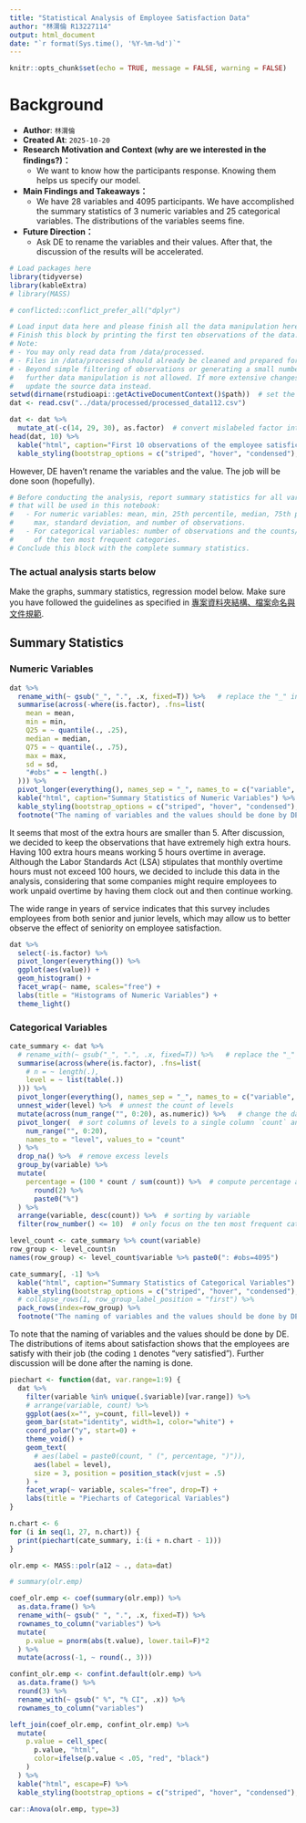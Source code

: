 ```yaml
---
title: "Statistical Analysis of Employee Satisfaction Data"
author: "林渭倫 R13227114"
output: html_document
date: "`r format(Sys.time(), '%Y-%m-%d')`"
---
```


```r
knitr::opts_chunk$set(echo = TRUE, message = FALSE, warning = FALSE)
```

# Background

-   **Author**: `林渭倫`
-   **Created At**: `2025-10-20`
-   **Research Motivation and Context (why are we interested in the findings?)：**
    -   We want to know how the participants response. Knowing them helps us specify our model.
-   **Main Findings and Takeaways：**
    -   We have 28 variables and 4095 participants. We have accomplished the summary statistics of 3 numeric variables and 25 categorical variables. The distributions of the variables seems fine.
-   **Future Direction：**
    -   Ask DE to rename the variables and their values. After that, the discussion of the results will be accelerated.

```r
# Load packages here
library(tidyverse)
library(kableExtra)
# library(MASS)

# conflicted::conflict_prefer_all("dplyr")
```

```r
# Load input data here and please finish all the data manipulation here.
# Finish this block by printing the first ten observations of the data.
# Note:
# - You may only read data from /data/processed.
# - Files in /data/processed should already be cleaned and prepared for analysis.
# - Beyond simple filtering of observations or generating a small number of variables,
#   further data manipulation is not allowed. If more extensive changes are needed,
#   update the source data instead.
setwd(dirname(rstudioapi::getActiveDocumentContext()$path))  # set the working directory to this Rmd file
dat <- read.csv("../data/processed/processed_data112.csv")

dat <- dat %>% 
  mutate_at(-c(14, 29, 30), as.factor)  # convert mislabeled factor into actual factor
head(dat, 10) %>%
  kable("html", caption="First 10 observations of the employee satisfication data") %>%
  kable_styling(bootstrap_options = c("striped", "hover", "condensed"), full_width = F)
```

However, DE haven't rename the variables and the value. The job will be done soon (hopefully).

```r
# Before conducting the analysis, report summary statistics for all variables 
# that will be used in this notebook:
#   - For numeric variables: mean, min, 25th percentile, median, 75th percentile, 
#     max, standard deviation, and number of observations.
#   - For categorical variables: number of observations and the counts/percentages 
#     of the ten most frequent categories.
# Conclude this block with the complete summary statistics.
```

### The actual analysis starts below

Make the graphs, summary statistics, regression model below. Make sure you have followed the guidelines as specified in [專案資料夾結構、檔案命名與文件規範](https://docs.google.com/document/d/1sl6gEFMdmiGsiNjLe17UmZ30xKxq15U0Mb2B-Jvusxg/edit?tab=t.33iie8ybx7s4).

## Summary Statistics

### Numeric Variables

```r
dat %>% 
  rename_with(~ gsub("_", ".", .x, fixed=T)) %>%   # replace the "_" in the column name. should be fixed after naming of columns
  summarise(across(-where(is.factor), .fns=list(
    mean = mean,
    min = min,
    Q25 = ~ quantile(., .25),
    median = median,
    Q75 = ~ quantile(., .75),
    max = max,
    sd = sd,
    "#obs" = ~ length(.)
  ))) %>% 
  pivot_longer(everything(), names_sep = "_", names_to = c("variable", ".value")) %>% 
  kable("html", caption="Summary Statistics of Numeric Variables") %>% 
  kable_styling(bootstrap_options = c("striped", "hover", "condensed"), full_width = F) %>% 
  footnote("The naming of variables and the values should be done by DE.")
```

It seems that most of the extra hours are smaller than 5. After discussion, we decided to keep the observations that have extremely high extra hours. Having 100 extra hours means working 5 hours overtime in average. Although the Labor Standards Act (LSA) stipulates that monthly overtime hours must not exceed 100 hours, we decided to include this data in the analysis, considering that some companies might require employees to work unpaid overtime by having them clock out and then continue working.

The wide range in years of service indicates that this survey includes employees from both senior and junior levels, which may allow us to better observe the effect of seniority on employee satisfaction.

<!-- The histograms of the numeric variables: -->

```r
dat %>% 
  select(-is.factor) %>% 
  pivot_longer(everything()) %>% 
  ggplot(aes(value)) +
  geom_histogram() +
  facet_wrap(~ name, scales="free") +
  labs(title = "Histograms of Numeric Variables") +
  theme_light()
```

### Categorical Variables

```r
cate_summary <- dat %>% 
  # rename_with(~ gsub("_", ".", .x, fixed=T)) %>%   # replace the "_" in the column name. should be fixed after naming of columns
  summarise(across(where(is.factor), .fns=list(
    # n = ~ length(.),
    level = ~ list(table(.))
  ))) %>% 
  pivot_longer(everything(), names_sep = "_", names_to = c("variable", ".value")) %>%   # arrange to #obs and levels
  unnest_wider(level) %>%  # unnest the count of levels 
  mutate(across(num_range("", 0:20), as.numeric)) %>%   # change the data type of count
  pivot_longer(  # sort columns of levels to a single column `count` and its naming `level`
    num_range("", 0:20),
    names_to = "level", values_to = "count"
  ) %>% 
  drop_na() %>%  # remove excess levels
  group_by(variable) %>% 
  mutate(
    percentage = (100 * count / sum(count)) %>%  # compute percentage across different variables
      round(2) %>% 
      paste0("%")
  ) %>% 
  arrange(variable, desc(count)) %>%  # sorting by variable
  filter(row_number() <= 10)  # only focus on the ten most frequent categories

level_count <- cate_summary %>% count(variable)
row_group <- level_count$n
names(row_group) <- level_count$variable %>% paste0(": #obs=4095")

cate_summary[, -1] %>% 
  kable("html", caption="Summary Statistics of Categorical Variables") %>% 
  kable_styling(bootstrap_options = c("striped", "hover", "condensed"), full_width = F) %>%
  # collapse_rows(1, row_group_label_position = "first") %>% 
  pack_rows(index=row_group) %>% 
  footnote("The naming of variables and the values should be done by DE.")
```

To note that the naming of variables and the values should be done by DE.\
The distributions of items about satisfaction shows that the employees are satisfy with their job (the coding `1` denotes "very satisfied"). Further discussion will be done after the naming is done.

<!-- We first defined a function that helps drawing pie chart of categorical variables. -->

```r
piechart <- function(dat, var.range=1:9) {
  dat %>%
    filter(variable %in% unique(.$variable)[var.range]) %>%
    # arrange(variable, count) %>% 
    ggplot(aes(x="", y=count, fill=level)) +
    geom_bar(stat="identity", width=1, color="white") +
    coord_polar("y", start=0) +
    theme_void() +
    geom_text(
      # aes(label = paste0(count, " (", percentage, ")")),
      aes(label = level),
      size = 3, position = position_stack(vjust = .5)
    ) +
    facet_wrap(~ variable, scales="free", drop=T) +
    labs(title = "Piecharts of Categorical Variables")
}

n.chart <- 6
for (i in seq(1, 27, n.chart)) {
  print(piechart(cate_summary, i:(i + n.chart - 1)))
}
```

<!-- ## Ordinal logistic regression -->

```r
olr.emp <- MASS::polr(a12 ~ ., data=dat)

# summary(olr.emp)
```

```r
coef_olr.emp <- coef(summary(olr.emp)) %>% 
  as.data.frame() %>% 
  rename_with(~ gsub(" ", ".", .x, fixed=T)) %>% 
  rownames_to_column("variables") %>% 
  mutate(
    p.value = pnorm(abs(t.value), lower.tail=F)*2
  ) %>% 
  mutate(across(-1, ~ round(., 3)))

confint_olr.emp <- confint.default(olr.emp) %>% 
  as.data.frame() %>% 
  round(3) %>% 
  rename_with(~ gsub(" %", "% CI", .x)) %>% 
  rownames_to_column("variables")

left_join(coef_olr.emp, confint_olr.emp) %>% 
  mutate(
    p.value = cell_spec(
      p.value, "html", 
      color=ifelse(p.value < .05, "red", "black")
    )
  ) %>% 
  kable("html", escape=F) %>% 
  kable_styling(bootstrap_options = c("striped", "hover", "condensed"), full_width = F)
```

```r
car::Anova(olr.emp, type=3)
```

